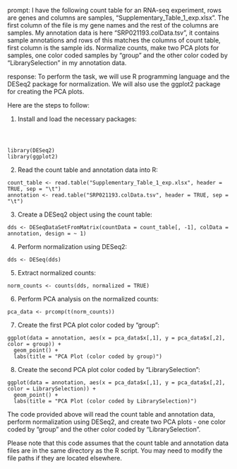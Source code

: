 prompt:
I have the following count table for an RNA-seq experiment, rows are genes and columns are samples, "Supplementary_Table_1_exp.xlsx". The first column of the file is my gene names and the rest of the columns are samples. My annotation data is here  "SRP021193.colData.tsv", it contains sample annotations and rows of this matches the columns of count table, first column is the sample ids. Normalize counts, make two PCA plots for samples, one color coded samples by "group" and the other color coded by "LibrarySelection" in my annotation data.

response:
To perform the task, we will use R programming language and the DESeq2 package for normalization. We will also use the ggplot2 package for creating the PCA plots.

Here are the steps to follow:

1. Install and load the necessary packages:
```



library(DESeq2)
library(ggplot2)
```

2. Read the count table and annotation data into R:
```
count_table <- read.table("Supplementary_Table_1_exp.xlsx", header = TRUE, sep = "\t")
annotation <- read.table("SRP021193.colData.tsv", header = TRUE, sep = "\t")
```

3. Create a DESeq2 object using the count table:
```
dds <- DESeqDataSetFromMatrix(countData = count_table[, -1], colData = annotation, design = ~ 1)
```

4. Perform normalization using DESeq2:
```
dds <- DESeq(dds)
```

5. Extract normalized counts:
```
norm_counts <- counts(dds, normalized = TRUE)
```

6. Perform PCA analysis on the normalized counts:
```
pca_data <- prcomp(t(norm_counts))
```

7. Create the first PCA plot color coded by "group":
```
ggplot(data = annotation, aes(x = pca_data$x[,1], y = pca_data$x[,2], color = group)) +
  geom_point() +
  labs(title = "PCA Plot (color coded by group)")
```

8. Create the second PCA plot color coded by "LibrarySelection":
```
ggplot(data = annotation, aes(x = pca_data$x[,1], y = pca_data$x[,2], color = LibrarySelection)) +
  geom_point() +
  labs(title = "PCA Plot (color coded by LibrarySelection)")
```

The code provided above will read the count table and annotation data, perform normalization using DESeq2, and create two PCA plots - one color coded by "group" and the other color coded by "LibrarySelection".

Please note that this code assumes that the count table and annotation data files are in the same directory as the R script. You may need to modify the file paths if they are located elsewhere.

